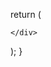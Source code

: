 

  return (
    <div className="cards-container grid grid-cols-1 md:grid-cols-2 lg:grid-cols-3 gap-6 p-6">
      
  <Card 
    title="Desires"
    description="In this teaching, the Buddha is succintly sharing the allure and the drawbacks of desiring pleasure."
    link="/snp/snp4/snp4.1"
    id="snp4.1"
  />


  <Card 
    title="Fear arises from harm"
    description="The Buddha shares in poignant terms his observations on the agitation all beings experience which led to his urgency to awaken. He then shares on the path to awakening and describes the dwelling of an awakened being."
    link="/snp/snp4/snp4.15"
    id="snp4.15"
  />


  <Card 
    title="Cave"
    description="Eight verses on overcoming the mire of delusion by avoiding attachment to sensory pleasures, discerning their causes, and practicing for being free of 'mine'."
    link="/snp/snp4/snp4.2"
    id="snp4.2"
  />

    </div>
  );
}
